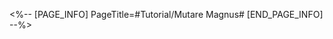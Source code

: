 <%-- [PAGE_INFO]
PageTitle=#Tutorial/Mutare Magnus#
[END_PAGE_INFO] --%>
{{Tutorial
|sort      = 602001
|title     = Mutare Magnus
|subtitle  = 
|type      = Adventure
|about     = 
|image1    = Tutorial Mutare Magnus 1.png{{subst:void|<!--$UPLOAD:<<SpriteOutput/TutorialPic/TutorialPage_602001.png>-<Tutorial Mutare Magnus 1.png>-<Tutorial Files>>-->}}
|text1     = {{Color|h|nobold=1|Mutare Magnus}} is a large-scale jade abacus calculation terminal used to calculate shipping routes and predict future events. To activate the base terminal, simply move the layout on the ground to match the pattern with the shape that is shown.
}}